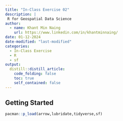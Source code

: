 ```yaml
---
title: "In-Class Exercise 02"
description: |
 R for Geospatial Data Science
author:
  - name: Khant Min Naing
    url: https://www.linkedin.com/in/khantminnaing/
date: 01-12-2024
date-modified: "last-modified"
categories:
  - In-Class Exercise
  - R
  - sf
output:
  distill::distill_article:
    code_folding: false
    toc: true
    self_contained: false
---
```


## Getting Started

```r
pacman::p_load(arrow,lubridate,tidyverse,sf)
```

```r

```
